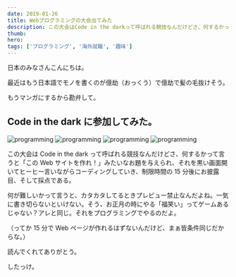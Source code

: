 ```yaml
---
date: 2019-01-26
title: Webプログラミングの大会出てみた
description: この大会はCode in the darkって呼ばれる競技なんだけどさ、何するかって言うと「このWebサイトを作れ！」みたいなお題を与えられ、それを黒い画面開いてヒーヒー言いながらコーディングしていき、制限時間の15分後にお披露目、そして採点である。
thumb:
hero:
tags: ['プログラミング', '海外就職', '趣味']
---
```


日本のみなさんこんにちは。

最近はもう日本語でモノを書くのが億劫（おっくう）で億劫で髪の毛抜けそう。

もうマンガにするから勘弁して。

## Code in the dark に参加してみた。

![programming](../images/programming-competition/programming-11.jpg)
![programming](../images/programming-competition/programming-12.jpg)
![programming](../images/programming-competition/programming-13.jpg)
![programming](../images/programming-competition/programming-14.jpg)

この大会は Code in the dark って呼ばれる競技なんだけどさ、何するかって言うと「この Web サイトを作れ！」みたいなお題を与えられ、それを黒い画面開いてヒーヒー言いながらコーディングしていき、制限時間の 15 分後にお披露目、そして採点である。

何が難しいかって言うと、カタカタしてるときプレビュー禁止なんだよね。一気に書き切らないといけない。そう、お正月の時にやる「福笑い」ってゲームあるじゃない？アレと同じ。それをプログラミングでやるのだよ。

（ってか 15 分で Web ページが作れるはずないんだけど、まぁ皆条件同じだからな。）

読んでくれてありがとう。

したっけ。
